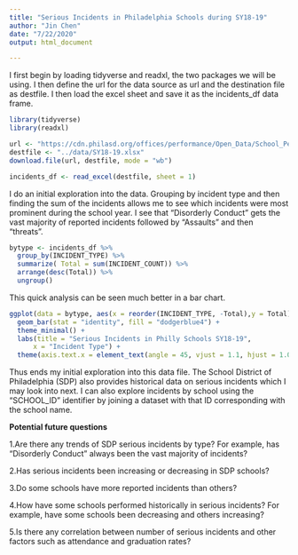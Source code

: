 ```yaml
---
title: "Serious Incidents in Philadelphia Schools during SY18-19"
author: "Jin Chen"
date: "7/22/2020"
output: html_document

---
```

I first begin by loading tidyverse and readxl, the two packages we will be using. I then define the url for the data source as url and the destination file as destfile. I then load the excel sheet and save it as the incidents_df data frame.

```r
library(tidyverse)
library(readxl)

url <- "https://cdn.philasd.org/offices/performance/Open_Data/School_Performance/Serious_Incidents/School%20Profiles%20Serious%20Incidents%202018-2019.xlsx"
destfile <- "../data/SY18-19.xlsx"
download.file(url, destfile, mode = "wb")

incidents_df <- read_excel(destfile, sheet = 1)
```
I do an initial exploration into the data. Grouping by incident type and then finding the sum of the incidents allows me to see which incidents were most prominent during the school year. I see that "Disorderly Conduct" gets the vast majority of reported incidents followed by "Assaults" and then "threats".


```r
bytype <- incidents_df %>% 
  group_by(INCIDENT_TYPE) %>% 
  summarize( Total = sum(INCIDENT_COUNT)) %>% 
  arrange(desc(Total)) %>% 
  ungroup()

```
This quick analysis can be seen much better in a bar chart.

```r
ggplot(data = bytype, aes(x = reorder(INCIDENT_TYPE, -Total),y = Total)) +
  geom_bar(stat = "identity", fill = "dodgerblue4") +
  theme_minimal() +
  labs(title = "Serious Incidents in Philly Schools SY18-19",
      x = "Incident Type") +
  theme(axis.text.x = element_text(angle = 45, vjust = 1.1, hjust = 1.0))
```
Thus ends my initial exploration into this data file. The School District of Philadelphia (SDP) also provides historical data on serious incidents which I may look into next. I can also explore incidents by school using the "SCHOOL_ID" identifier by joining a dataset with that ID corresponding with the school name. 

**Potential future questions**

1.Are there any trends of SDP serious incidents by type? For example, has "Disorderly Conduct" always been the vast majority of incidents?

2.Has serious incidents been increasing or decreasing in SDP schools?

3.Do some schools have more reported incidents than others?

4.How have some schools performed historically in serious incidents? For example, have some schools been decreasing and others increasing?

5.Is there any correlation between number of serious incidents and other factors such as attendance and graduation rates?


